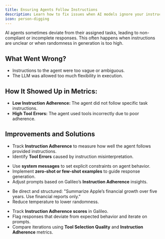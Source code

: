 ```yaml
---
title: Ensuring Agents Follow Instructions
description: Learn how to fix issues when AI models ignore your instructions and how to design better prompts for reliable responses.
icon: person-digging
---
```


AI agents sometimes deviate from their assigned tasks, leading to non-compliant or incomplete responses. This often happens when instructions are unclear or when randomness in generation is too high.

## What Went Wrong?

- Instructions to the agent were too vague or ambiguous.
- The LLM was allowed too much flexibility in execution.

## How It Showed Up in Metrics:

- **Low Instruction Adherence:** The agent did not follow specific task instructions.
- **High Tool Errors:** The agent used tools incorrectly due to poor adherence.

## Improvements and Solutions

<Steps>
<Step title="Use Galileo’s Metrics to Diagnose the Issue">

- Track **Instruction Adherence** to measure how well the agent follows provided instructions.
- Identify **Tool Errors** caused by instruction misinterpretation.

</Step>
<Step title="Strengthen Instruction Adherence">

- Use **system messages** to set explicit constraints on agent behavior.
- Implement **zero-shot or few-shot examples** to guide response generation.
- Adjust prompts based on Galileo’s **Instruction Adherence** insights.

</Step>
<Step title="Adjust Prompting for Compliance">

- Be direct and structured: "Summarize Apple’s financial growth over five years. Use financial reports only."
- Reduce temperature to lower randomness.

</Step>
<Step title="Validate and Iterate Using Galileo">

- Track **Instruction Adherence scores** in Galileo.
- Flag responses that deviate from expected behavior and iterate on prompts.
- Compare iterations using **Tool Selection Quality** and **Instruction Adherence** metrics.

</Step>
</Steps>

